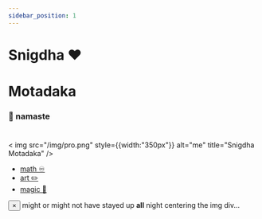 ```yaml
---
sidebar_position: 1
---
```

# Snigdha ♥️

<span align="center"> <h1> Motadaka </h1> </span>

<span align="right"> <h3> 🙏 namaste </h3> </span>


<div class="card-demo" >
  <div class="card">
    <div class="card__body" style={{ alignSelf:"center"}}>
      <h1></h1>
    </div>
    <div class="card__image" style={{ alignSelf:"center"}}v>
      < img
        src="/img/pro.png"
        style={{width:"350px"}}
        alt="me"
        title="Snigdha Motadaka"
      />
    </div>
    <div class="card__footer" style={{ alignSelf:"center"}}>
        <ul class="pills">
          <li class="pills__item"><a href="https://orcid.org/0000-0003-1933-4919">math ♾</a></li>
          <li class="pills__item"><a href="https://www.deviantart.com/snilett">art ✏️</a></li>
          <li class="pills__item"><a href="https://open.spotify.com/show/5GEvtJWMAc4ReDBgcs2sbO?si=470c09fa30f3464c">magic 💫</a></li>
        </ul>
    </div>
  </div>
</div>





<div class="alert alert--secondary" role="alert">
  <button aria-label="Close" class="clean-btn close" type="button">
    <span aria-hidden="true">×</span>
  </button>
  might or might not have stayed up <strong>all</strong> night centering the img div...
</div>
